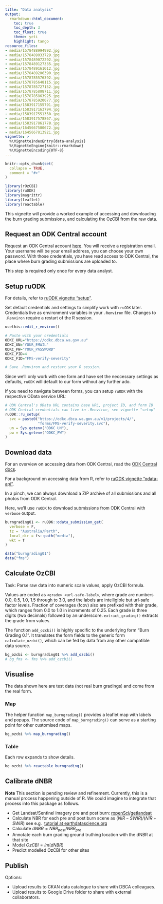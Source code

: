 ```yaml
---
title: "Data analysis"
output: 
  rmarkdown::html_document:
    toc: true
    toc_depth: 3
    toc_float: true
    theme: yeti
    highlight: tango
resource_files:
- media/1578488994992.jpg
- media/1578489033729.jpg
- media/1578489072292.jpg
- media/1578489127335.jpg
- media/1578489161012.jpg
- media/1578489206390.jpg
- media/1578785576392.jpg
- media/1578785648115.jpg
- media/1578785727152.jpg
- media/1578785808711.jpg
- media/1578785863925.jpg
- media/1578785920077.jpg
- media/1583917155791.jpg
- media/1583917163794.jpg
- media/1583917551350.jpg
- media/1583917578867.jpg
- media/1583917861778.jpg
- media/1645667500672.jpg
- media/1645667813921.jpg
vignette: >
  %\VignetteIndexEntry{data-analysis}
  %\VignetteEngine{knitr::rmarkdown}
  %\VignetteEncoding{UTF-8}
---
```


```r
knitr::opts_chunk$set(
  collapse = TRUE,
  comment = "#>"
)
```

```r
library(rOzCBI)
library(ruODK)
library(magrittr)
library(leaflet)
library(reactable)
```

This vignette will provide a worked example of accessing and downloading the
burn grading submissions, and calculating the OzCBI from the raw data.

## Request an ODK Central account

Request an ODK Central account [here](https://github.com/dbca-wa/rOzCBI/issues).
You will receive a registration email. Your username will be your email address,
you can choose your own password. With those credentials, you have read access
to ODK Central, the place where burn grading submissions are uploaded to.

This step is required only once for every data analyst.

## Setup ruODK
For details, refer to 
[ruODK vignette "setup"](https://dbca-wa.github.io/ruODK/articles/setup.html).

Set default credentials and settings to simplify work with `ruODK` later.
Credentials live as environment variables in your `.Renviron` file.
Changes to `.Renviron` require a restart of the R session.

```r
usethis::edit_r_environ()

# Paste with your credentials
ODKC_URL="https://odkc.dbca.wa.gov.au"
ODKC_UN="YOUR_EMAIL"
ODKC_PW="YOUR_PASSWORD"
ODKC_PID=4
ODKC_FID="FMS-verify-severity"

# Save .Renviron and restart your R session.
```

Since we'll only work with one form and have set the neccessary settings as defaults, 
`ruODK` will default to our form without any further ado.

If you need to navigate between forms, you can setup `ruODK` with the
respective OData service URL:

```r
# ODK Central's OData URL contains base URL, project ID, and form ID
# ODK Central credentials can live in .Renviron, see vignette "setup"
ruODK::ru_setup(
  svc = paste0("https://odkc.dbca.wa.gov.au/v1/projects/4/",
               "forms/FMS-verify-severity.svc"),
  un = Sys.getenv("ODKC_UN"),
  pw = Sys.getenv("ODKC_PW")
)
```

## Download data
For an overview on accessing data from ODK Central, read the 
[ODK Central docs](https://docs.opendatakit.org/central-submissions/#).

For a background on accessing data from R, refer to 
[ruODK vignette "odata-api"](https://dbca-wa.github.io/ruODK/articles/odata-api.html).

In a pinch, we can always download a ZIP archive of all submissions and all
photos from ODK Central.

Here, we'll use `ruODK` to download submissions from ODK Central with `verbose`
output.

```r
burngrading01 <- ruODK::odata_submission_get(
  verbose = F, 
  tz = "Australia/Perth", 
  local_dir = fs::path("media"), 
  wkt = T
)
```

```r
data("burngrading01")
data("fms")
```

## Calculate OzCBI

Task: Parse raw data into numeric scale values, apply OzCBI formula.

Values are coded as `<grade>_<url-safe-label>`, where grade are numbers 0.0, 0.5,
1.0, 1.5 through to 3.0, and the labels are intelligible but url-safe factor levels. 
Fraction of coverages (fcov) also are prefixed with their grade, which
ranges from 0.0 to 1.0 in increments of 0.25.
Each grade is three digits (two decimals) followed by an underscore.
`extract_grading()` extracts the grade from values.

The function `add_ozcbi()` is highly specific to the underlying form "Burn Grading 0.1".
It translates the form fields to the generic form `calculate_ozcbi()`, which
can be fed by data from any other compatible data source.

```r
bg_ozcbi <- burngrading01 %>% add_ozcbi()
# bg_fms <- fms %>% add_ozcbi()
```

## Visualise
The data shown here are test data (not real burn gradings) and 
come from the real form.

### Map
The helper function `map_burngrading()` provides a leaflet map with labels and popups.
The source code of `map_burngrading()` can serve as a starting point for other
customised maps.

```r
bg_ozcbi %>% map_burngrading()
```


### Table
Each row expands to show details.

```r
bg_ozcbi %>% reactable_burngrading()
```

## Calibrate dNBR
**Note** This section is pending review and refinement.
Currently, this is a manual process happening outside of R. We could imagine
to integrate that process into this package as follows.

* Get Landsat/Sentinel imagery pre and post burn: 
  [ropenSci/getlandsat](https://docs.ropensci.org/getlandsat/)
* Calculate NBR for each pre and post burn scene as 
  $(NIR - SWIR) / (NIR + SWIR)$ see e.g. 
  [tutorial at earthdatascience.org](https://www.earthdatascience.org/courses/earth-analytics/multispectral-remote-sensing-data/landsat-data-in-r-geotiff/)
* Calculate $dNBR = NBR_{post} / NBR_{pre}$
* Annotate each burn grading ground truthing location with the dNBR at that site
* Model $OzCBI = lm(dNBR)$
* Predict modelled OzCBI for other sites

## Publish

Options:

* Upload results to CKAN data catalogue to share with DBCA colleagues.
* Upload results to Google Drive folder to share with external collaborators.
